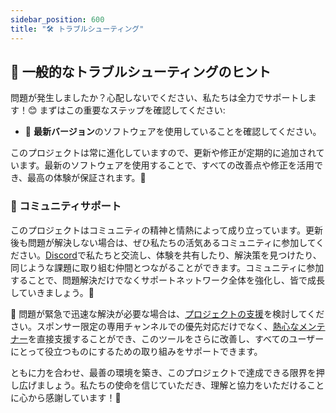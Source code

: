 ```yaml
---
sidebar_position: 600
title: "🛠️ トラブルシューティング"
---
```



<TopBanners />


## 🌟 一般的なトラブルシューティングのヒント

問題が発生しましたか？心配しないでください、私たちは全力でサポートします！😊 まずはこの重要なステップを確認してください:

- 🔄 **最新バージョン**のソフトウェアを使用していることを確認してください。

このプロジェクトは常に進化していますので、更新や修正が定期的に追加されています。最新のソフトウェアを使用することで、すべての改善点や修正を活用でき、最高の体験が保証されます。🚀

### 🤝 コミュニティサポート

このプロジェクトはコミュニティの精神と情熱によって成り立っています。更新後も問題が解決しない場合は、ぜひ私たちの活気あるコミュニティに参加してください。[Discord](https://discord.com/invite/5rJgQTnV4s)で私たちと交流し、体験を共有したり、解決策を見つけたり、同じような課題に取り組む仲間とつながることができます。コミュニティに参加することで、問題解決だけでなくサポートネットワーク全体を強化し、皆で成長していきましょう。🌱

🌟 問題が緊急で迅速な解決が必要な場合は、[プロジェクトの支援](/sponsorships)を検討してください。スポンサー限定の専用チャンネルでの優先対応だけでなく、[熱心なメンテナー](/mission)を直接支援することができ、このツールをさらに改善し、すべてのユーザーにとって役立つものにするための取り組みをサポートできます。

ともに力を合わせ、最善の環境を築き、このプロジェクトで達成できる限界を押し広げましょう。私たちの使命を信じていただき、理解と協力をいただけることに心から感謝しています！🙏
